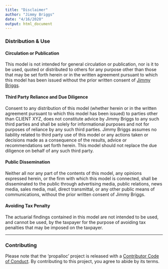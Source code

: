 ```yaml
---
title: "Disclaimer"
author: "Jimmy Briggs"
date: "4/16/2020"
output: html_document
---
```


### Distribution & Use

#### Circulation or Publication

This model is not intended for general circulation or publication, nor is it to 
be used, quoted or distributed to others for any purpose other than those that 
may be set forth herein or in the written agreement pursuant to which this model 
has been issued without the prior written consent of [Jimmy Briggs](https://github.com/jimbrig).

#### Third Party Reliance and Due Diligence

Consent to any distribution of this model (whether herein or in 
the written agreement pursuant to which this model has been issued) to parties 
other than CLIENT XYZ, does not constitute advice by Jimmy Briggs to any such
third parties and shall be solely for informational purposes and not for 
purposes of reliance by any such third parties.  Jimmy Briggs assumes no 
liability related to third party use of this model or any actions taken or 
decisions made as a consequence of the results, advice or recommendations set 
forth herein. This model should not replace the due diligence on behalf of any 
such third party.  

#### Public Dissemination

Neither all nor any part of the contents of this model, any opinions expressed 
herein, or the firm with which this model is connected, shall be disseminated 
to the public through advertising media, public relations, news media, sales 
media, mail, direct transmittal, or any other public means of communications, 
without the prior written consent of Jimmy Briggs. 

#### Avoiding Tax Penalty

The actuarial findings contained in this model are not intended to be used, 
and cannot be used, by the taxpayer for the purpose of avoiding tax penalties
that may be imposed on the taxpayer.

***
### Contributing

Please note that the 'propalloc' project is released with a
[Contributor Code of Conduct](CODE_OF_CONDUCT.md).
By contributing to this project, you agree to abide by its terms.


